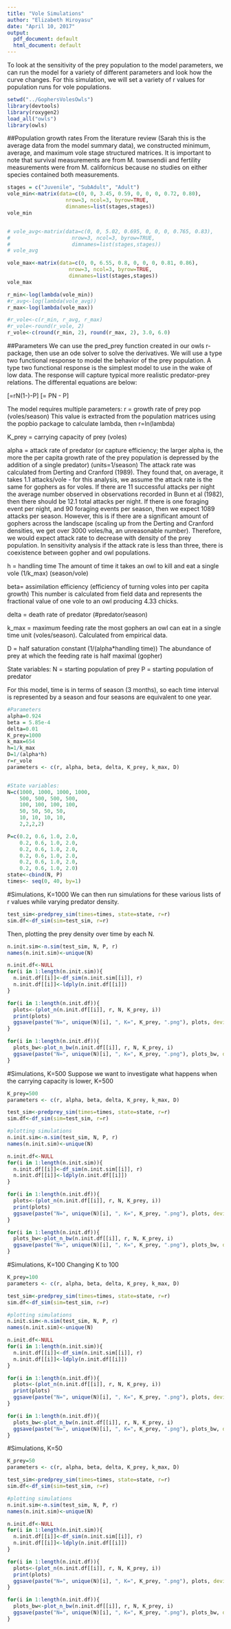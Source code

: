 ```yaml
---
title: "Vole Simulations"
author: "Elizabeth Hiroyasu"
date: "April 10, 2017"
output:
  pdf_document: default
  html_document: default
---
```

To look at the sensitivity of the prey population to the model parameters, we can run the model for a variety of different parameters and look how the curve changes. For this simulation, we will set a variety of r values for population runs for vole populations.

```r
setwd("../GophersVolesOwls")
library(devtools)
library(roxygen2)
load_all("owls")
library(owls)
```

##Population growth rates
From the literature review (Sarah this is the average data from the model summary data), we constructed minimum, average, and maximum vole stage structured matrices. It is important to note that survival measurements are from M. townsendii and fertility measurements were from M. californicus because no studies on either species contained both measurements.
```r
stages = c("Juvenile", "SubAdult", "Adult")
vole_min<-matrix(data=c(0, 0, 3.45, 0.59, 0, 0, 0, 0.72, 0.80),  
                   nrow=3, ncol=3, byrow=TRUE,
                   dimnames=list(stages,stages))
vole_min


# vole_avg<-matrix(data=c(0, 0, 5.02, 0.695, 0, 0, 0, 0.765, 0.83),  
#                    nrow=3, ncol=3, byrow=TRUE,
#                    dimnames=list(stages,stages))
# vole_avg

vole_max<-matrix(data=c(0, 0, 6.55, 0.8, 0, 0, 0, 0.81, 0.86),  
                    nrow=3, ncol=3, byrow=TRUE,
                    dimnames=list(stages,stages))
vole_max

r_min<-log(lambda(vole_min))
#r_avg<-log(lambda(vole_avg))
r_max<-log(lambda(vole_max))

#r_vole<-c(r_min, r_avg, r_max)
#r_vole<-round(r_vole, 2)
r_vole<-c(round(r_min, 2), round(r_max, 2), 3.0, 6.0)
```


##Parameters
We can use the pred_prey function created in our owls r-package, then use an ode solver to solve the derivatives. We will use a type two functional response to model the behavior of the prey population. A type two functional response is the simplest model to use in the wake of low data. The response will capture typical more realistic predator-prey relations. The differental equations are below:

\[\frac{dprey}{dt}=rN(1-\frac{N}{K_{prey}})-\frac{k_{max}N}{N+D}P\]
\[\frac{dpredator}{dt}= \beta PN - \delta P\]

The model requires multiple parameters:
r = growth rate of prey pop (voles/season) This value is extracted from the population matrices using the popbio package to calculate lambda, then r=ln(lambda)

K_prey = carrying capacity of prey (voles)

alpha = attack rate of predator (or capture efficiency; the larger alpha is, the more the per capita growth rate of the prey population is depressed by the addition of a single predator) (units=1/season) The attack rate was calculated from Derting and Cranford (1989). They found that, on average, it takes 1.1 attacks/vole - for this analysis, we assume the attack rate is the same for gophers as for voles. If there are 11 successful attacks per night the average number observed in observations recorded in Bunn et al (1982), then there should be 12.1 total attacks per night. If there is one foraging event per night, and 90 foraging events per season, then we expect 1089 attacks per season. However, this is if there are a significant amount of gophers across the landscape (scaling up from the Derting and Cranford densities, we get over 3000 voles/ha, an unreasonable number). Therefore, we would expect attack rate to decrease with density of the prey population. In sensitivity analysis if the attack rate is less than three, there is coexistence between gopher and owl populations.

h = handling time The amount of time it takes an owl to kill and eat a single vole (1/k_max) (season/vole)

beta= assimilation efficiency (efficiency of turning voles into per capita growth) This number is calculated from field data and represents the fractional value of one vole to an owl producing 4.33 chicks.

delta = death rate of predator (#predator/season)

k_max = maximum feeding rate the most gophers an owl can eat in a single time unit (voles/season). Calculated from empirical data.

D = half saturation constant (1/(alpha*handling time)) The abundance of prey at which the feeding rate is half maximal (gopher)

State variables:
N = starting population of prey 
P = starting population of predator


For this model, time is in terms of season (3 months), so each time interval is represented by a season and four seasons are equivalent to one year.
```r
#Parameters
alpha=0.924
beta = 5.85e-4
delta=0.01
K_prey=1000
k_max=654
h=1/k_max
D=1/(alpha*h)
r=r_vole
parameters <- c(r, alpha, beta, delta, K_prey, k_max, D)


#State variables:
N=c(1000, 1000, 1000, 1000, 
    500, 500, 500, 500,
    100, 100, 100, 100,
    50, 50, 50, 50,
    10, 10, 10, 10, 
    2,2,2,2)

P=c(0.2, 0.6, 1.0, 2.0, 
    0.2, 0.6, 1.0, 2.0,
    0.2, 0.6, 1.0, 2.0,
    0.2, 0.6, 1.0, 2.0,
    0.2, 0.6, 1.0, 2.0,
    0.2, 0.6, 1.0, 2.0)
state<-cbind(N, P)
times<- seq(0, 40, by=1)
```



#Simulations, K=1000
We can then run simulations for these various lists of r values while varying predator density.
```r
test_sim<-predprey_sim(times=times, state=state, r=r)
sim.df<-df_sim(sim=test_sim, r=r)
```

Then, plotting the prey density over time by each N.
```r
n.init.sim<-n.sim(test_sim, N, P, r)
names(n.init.sim)<-unique(N) 

n.init.df<-NULL
for(i in 1:length(n.init.sim)){
  n.init.df[[i]]<-df_sim(n.init.sim[[i]], r)
  n.init.df[[i]]<-ldply(n.init.df[[i]])
}

for(i in 1:length(n.init.df)){
  plots<-(plot_n(n.init.df[[i]], r, N, K_prey, i))
  print(plots)
  ggsave(paste("N=", unique(N)[i], ", K=", K_prey, ".png"), plots, device="png", path="D:/GopherProject/GophersVolesOwls/Figures/Vole/K=1000")
}

for(i in 1:length(n.init.df)){
  plots_bw<-plot_n_bw(n.init.df[[i]], r, N, K_prey, i)
  ggsave(paste("N=", unique(N)[i], ", K=", K_prey, ".png"), plots_bw, device="png", path="D:/GopherProject/GophersVolesOwls/Figures/Vole/BW/K=1000")
}

```


#Simulations, K=500
Suppose we want to investigate what happens when the carrying capacity is lower, K=500
```r
K_prey=500
parameters <- c(r, alpha, beta, delta, K_prey, k_max, D)

test_sim<-predprey_sim(times=times, state=state, r=r)
sim.df<-df_sim(sim=test_sim, r=r)

#plotting simulations
n.init.sim<-n.sim(test_sim, N, P, r)
names(n.init.sim)<-unique(N) 

n.init.df<-NULL
for(i in 1:length(n.init.sim)){
  n.init.df[[i]]<-df_sim(n.init.sim[[i]], r)
  n.init.df[[i]]<-ldply(n.init.df[[i]])
}

for(i in 1:length(n.init.df)){
  plots<-(plot_n(n.init.df[[i]], r, N, K_prey, i))
  print(plots)
  ggsave(paste("N=", unique(N)[i], ", K=", K_prey, ".png"), plots, device="png", path="D:/GopherProject/GophersVolesOwls/Figures/Vole/K=500")
}

for(i in 1:length(n.init.df)){
  plots_bw<-plot_n_bw(n.init.df[[i]], r, N, K_prey, i)
  ggsave(paste("N=", unique(N)[i], ", K=", K_prey, ".png"), plots_bw, device="png", path="D:/GopherProject/GophersVolesOwls/Figures/Vole/BW/K=500")
}
```

#Simulations, K=100
Changing K to 100
```r
K_prey=100
parameters <- c(r, alpha, beta, delta, K_prey, k_max, D)

test_sim<-predprey_sim(times=times, state=state, r=r)
sim.df<-df_sim(sim=test_sim, r=r)

#plotting simulations
n.init.sim<-n.sim(test_sim, N, P, r)
names(n.init.sim)<-unique(N) 

n.init.df<-NULL
for(i in 1:length(n.init.sim)){
  n.init.df[[i]]<-df_sim(n.init.sim[[i]], r)
  n.init.df[[i]]<-ldply(n.init.df[[i]])
}

for(i in 1:length(n.init.df)){
  plots<-(plot_n(n.init.df[[i]], r, N, K_prey, i))
  print(plots)
  ggsave(paste("N=", unique(N)[i], ", K=", K_prey, ".png"), plots, device="png", path="D:/GopherProject/GophersVolesOwls/Figures/Vole/K=100")
}

for(i in 1:length(n.init.df)){
  plots_bw<-plot_n_bw(n.init.df[[i]], r, N, K_prey, i)
  ggsave(paste("N=", unique(N)[i], ", K=", K_prey, ".png"), plots_bw, device="png", path="D:/GopherProject/GophersVolesOwls/Figures/Vole/BW/K=100")
}
```

#Simulations, K=50
```r
K_prey=50
parameters <- c(r, alpha, beta, delta, K_prey, k_max, D)

test_sim<-predprey_sim(times=times, state=state, r=r)
sim.df<-df_sim(sim=test_sim, r=r)

#plotting simulations
n.init.sim<-n.sim(test_sim, N, P, r)
names(n.init.sim)<-unique(N) 

n.init.df<-NULL
for(i in 1:length(n.init.sim)){
  n.init.df[[i]]<-df_sim(n.init.sim[[i]], r)
  n.init.df[[i]]<-ldply(n.init.df[[i]])
}

for(i in 1:length(n.init.df)){
  plots<-(plot_n(n.init.df[[i]], r, N, K_prey, i))
  print(plots)
  ggsave(paste("N=", unique(N)[i], ", K=", K_prey, ".png"), plots, device="png", path="D:/GopherProject/GophersVolesOwls/Figures/Vole/K=50")
}

for(i in 1:length(n.init.df)){
  plots_bw<-plot_n_bw(n.init.df[[i]], r, N, K_prey, i)
  ggsave(paste("N=", unique(N)[i], ", K=", K_prey, ".png"), plots_bw, device="png", path="D:/GopherProject/GophersVolesOwls/Figures/Vole/BW/K=50")
}

```